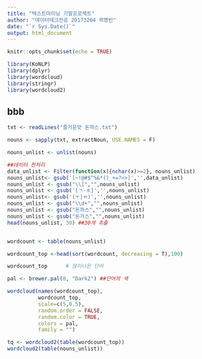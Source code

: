 ---
title: "텍스트마이닝 기말프로젝트"
author: "데이터테크전공 20173204 곽명빈"
date: "`r Sys.Date()`"
output: html_document
---

```{r setup, include=FALSE}
knitr::opts_chunk$set(echo = TRUE)
```

```{r}
library(KoNLP)
library(dplyr)
library(wordcloud)
library(stringr)
library(wordcloud2)
```

## bbb
```{r}
txt <- readLines("즐거운맛 돈까스.txt") 
```

```{r}

nouns <- sapply(txt, extractNoun, USE.NAMES = F)

nouns_unlist <- unlist(nouns)

##데이터 전처리 
data_unlist <- Filter(function(x){nchar(x)>=2}, nouns_unlist)
nouns_unlist<- gsub('[~!@#$^%&*()_+=?<>]','',data_unlist)
nouns_unlist <- gsub("\\[","",nouns_unlist)
nouns_unlist <- gsub('[ㄱ-ㅎ]','',nouns_unlist)
nouns_unlist<- gsub('(ㅜ|ㅠ)','',nouns_unlist)
nouns_unlist <- gsub("\\d+","",nouns_unlist)
nouns_unlist <- gsub("돈까스","",nouns_unlist)
nouns_unlist <- gsub("돈가스","",nouns_unlist)
head(nouns_unlist, 30) ##30개 추출


wordcount <- table(nouns_unlist)

wordcount_top <-head(sort(wordcount, decreasing = T),100)

wordcount_top      # 많이나온 단어
```

```{r}
pal <- brewer.pal(8, "Dark2") ##단어의 색

wordcloud(names(wordcount_top),     
          wordcount_top,
          scale=c(5,0.5),
          random.order = FALSE,
          random.color = TRUE,
          colors = pal,
          family = "")

tq <- wordcloud2(table(wordcount_top))
wordcloud2(table(nouns_unlist))

```



